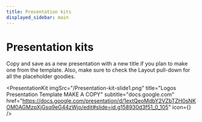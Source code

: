 ```yaml
---
title: Presentation kits
displayed_sidebar: main
---
```



# Presentation kits

Copy and save as a new presentation with a new title if you plan to make one from the template. Also, make sure to check the Layout pull-down for all the placeholder goodies.

<PresentationKit
    imgSrc="/Presentation-kit-slide1.png"
    title="Logos Presentation Template MAKE A COPY"
    subtitle="docs.google.com"
    href="https://docs.google.com/presentation/d/1extQeoMdbY2VZbTZH0sNKOM0AGMzpXjGsq9eG44zWjo/edit#slide=id.g158930d3f51_0_105"
    icon={<GoogleSlidesIcon />}
/>
